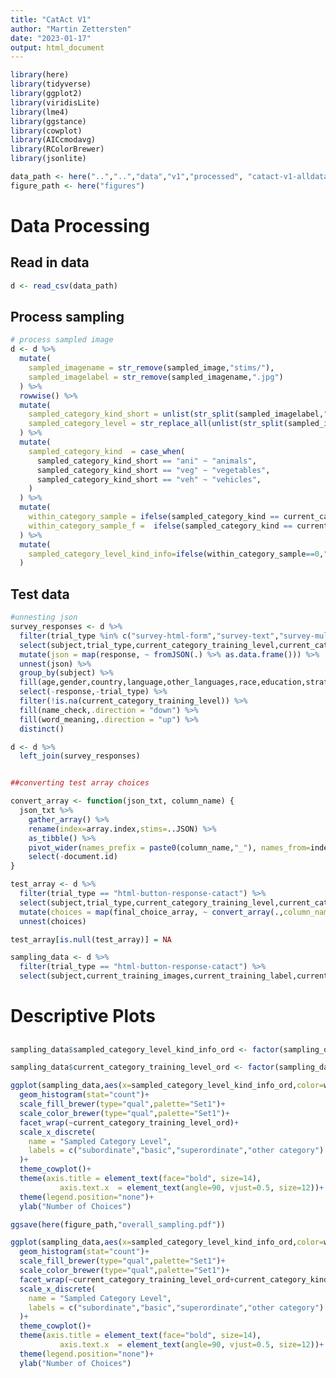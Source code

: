 ```yaml
---
title: "CatAct V1"
author: "Martin Zettersten"
date: "2023-01-17"
output: html_document
---
```


```r
library(here)
library(tidyverse)
library(ggplot2)
library(viridisLite)
library(lme4)
library(ggstance)
library(cowplot)
library(AICcmodavg)
library(RColorBrewer)
library(jsonlite)

data_path <- here("..","..","data","v1","processed", "catact-v1-alldata-anonymized.csv")
figure_path <- here("figures")
```

# Data Processing

## Read in data

```r
d <- read_csv(data_path)
```

## Process sampling

```r
# process sampled image
d <- d %>%
  mutate(
    sampled_imagename = str_remove(sampled_image,"stims/"),
    sampled_imagelabel = str_remove(sampled_imagename,".jpg")
  ) %>%
  rowwise() %>%
  mutate(
    sampled_category_kind_short = unlist(str_split(sampled_imagelabel,"_"))[1],
    sampled_category_level = str_replace_all(unlist(str_split(sampled_imagelabel,"_"))[3], "[:digit:]","")
  ) %>%
  mutate(
    sampled_category_kind  = case_when(
      sampled_category_kind_short == "ani" ~ "animals",
      sampled_category_kind_short == "veg" ~ "vegetables",
      sampled_category_kind_short == "veh" ~ "vehicles",
    )
  ) %>%
  mutate(
    within_category_sample = ifelse(sampled_category_kind == current_category_kind,1,0),
    within_category_sample_f =  ifelse(sampled_category_kind == current_category_kind,"within-category","other-category"),
  ) %>%
  mutate(
    sampled_category_level_kind_info=ifelse(within_category_sample==0,"outside_category",sampled_category_level)
  )
```

## Test data

```r
#unnesting json
survey_responses <- d %>% 
  filter(trial_type %in% c("survey-html-form","survey-text","survey-multi-choice","survey-multi-select")) %>%
  select(subject,trial_type,current_category_training_level,current_category_kind,response) %>%
  mutate(json = map(response, ~ fromJSON(.) %>% as.data.frame())) %>% 
  unnest(json) %>%
  group_by(subject) %>%
  fill(age,gender,country,language,other_languages,race,education,strategy,choice_strategy,comments,.direction = "downup") %>%
  select(-response,-trial_type) %>%
  filter(!is.na(current_category_training_level)) %>%
  fill(name_check,.direction = "down") %>%
  fill(word_meaning,.direction = "up") %>%
  distinct()

d <- d %>%
  left_join(survey_responses)


##converting test array choices

convert_array <- function(json_txt, column_name) {
  json_txt %>% 
    gather_array() %>% 
    rename(index=array.index,stims=..JSON) %>% 
    as_tibble() %>% 
    pivot_wider(names_prefix = paste0(column_name,"_"), names_from=index,values_from=stims) %>%
    select(-document.id)
}

test_array <- d %>% 
  filter(trial_type == "html-button-response-catact") %>%
  select(subject,trial_type,current_category_training_level,current_category_kind,final_choice_array) %>%
  mutate(choices = map(final_choice_array, ~ convert_array(.,column_name="test_choice"))) %>%
  unnest(choices)

test_array[is.null(test_array)] = NA
```




```r
sampling_data <- d %>%
  filter(trial_type == "html-button-response-catact") %>%
  select(subject,current_training_images,current_training_label,current_category_label_level, current_category_kind,current_category_training_level,sampled_image, sampled_label,sampled_imagename,sampled_imagelabel,sampled_category_kind_short,sampled_category_kind,sampled_category_level,within_category_sample,within_category_sample_f,sampled_category_level_kind_info)
```




# Descriptive Plots

## 

```r
sampling_data$sampled_category_level_kind_info_ord <- factor(sampling_data$sampled_category_level_kind_info,levels=c("sub","bas","sup","outside_category"))

sampling_data$current_category_training_level_ord <- factor(sampling_data$current_category_training_level,levels=c("narrow","intermediate","broad"))

ggplot(sampling_data,aes(x=sampled_category_level_kind_info_ord,color=within_category_sample_f,fill=within_category_sample_f))+
  geom_histogram(stat="count")+
  scale_fill_brewer(type="qual",palette="Set1")+
  scale_color_brewer(type="qual",palette="Set1")+
  facet_wrap(~current_category_training_level_ord)+
  scale_x_discrete(
    name = "Sampled Category Level",
    labels = c("subordinate","basic","superordinate","other category")
  )+
  theme_cowplot()+
  theme(axis.title = element_text(face="bold", size=14),
           axis.text.x  = element_text(angle=90, vjust=0.5, size=12))+
  theme(legend.position="none")+
  ylab("Number of Choices")

ggsave(here(figure_path,"overall_sampling.pdf"))

ggplot(sampling_data,aes(x=sampled_category_level_kind_info_ord,color=within_category_sample_f,fill=within_category_sample_f))+
  geom_histogram(stat="count")+
  scale_fill_brewer(type="qual",palette="Set1")+
  scale_color_brewer(type="qual",palette="Set1")+
  facet_wrap(~current_category_training_level_ord+current_category_kind)+
  scale_x_discrete(
    name = "Sampled Category Level",
    labels = c("subordinate","basic","superordinate","other category")
  )+
  theme_cowplot()+
  theme(axis.title = element_text(face="bold", size=14),
           axis.text.x  = element_text(angle=90, vjust=0.5, size=12))+
  theme(legend.position="none")+
  ylab("Number of Choices")
  
```

